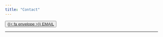 ```yaml
---
title: "Contact"
---
```


<button type="button" class="btn btn-secondary btn-sm"><a href="mailto:uriah.daugaard@outlook.com" class="link-light text-decoration-none">{{< fa envelope >}} EMAIL</a></button>


----

<!-- alternative button <button type="button" class="btn btn-primary btn-sm"><a href="https://orcid.org/0000-0003-4092-717X" class="link-light text-decoration-none">{{< ai orcid >}} ORCID</a></button> -->